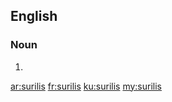 ==English==

===Noun===
{{head|en|plural}}

# {{plural of|surili|lang=en}}

[[ar:surilis]]
[[fr:surilis]]
[[ku:surilis]]
[[my:surilis]]